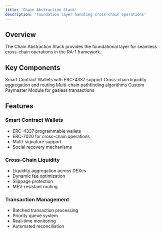 ```yaml
---
title: 'Chain Abstraction Stack'
description: 'Foundation layer handling cross-chain operations'
---
```


## Overview

The Chain Abstraction Stack provides the foundational layer for seamless cross-chain operations in the RA-1 framework.

## Key Components

<CardGroup cols={2}>
  <Card title="Wallet Abstraction" icon="wallet">
    Smart Contract Wallets with ERC-4337 support
  </Card>
  <Card title="Liquidity Abstraction" icon="water">
    Cross-chain liquidity aggregation and routing
  </Card>
  <Card title="Transaction Router" icon="route">
    Multi-chain pathfinding algorithms
  </Card>
  <Card title="Gas Abstraction" icon="gas-pump">
    Custom Paymaster Module for gasless transactions
  </Card>
</CardGroup>

## Features

### Smart Contract Wallets
- ERC-4337 programmable wallets
- ERC-7020 for cross-chain operations
- Multi-signature support
- Social recovery mechanisms

### Cross-Chain Liquidity
- Liquidity aggregation across DEXes
- Dynamic fee optimization
- Slippage protection
- MEV-resistant routing

### Transaction Management
- Batched transaction processing
- Priority queue system
- Real-time monitoring
- Automated reconciliation 